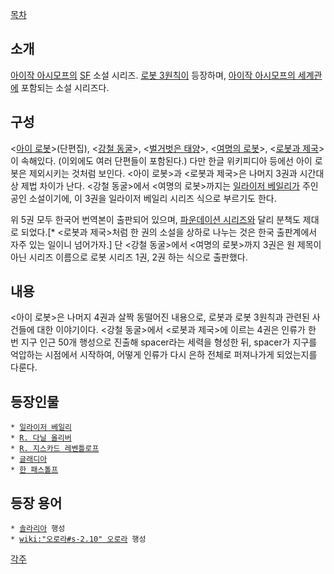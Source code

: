 [[목차]]

== 소개 ==
[[아이작 아시모프]]의 [[SF]] 소설 시리즈.
[[로봇 3원칙]]이 등장하며, [[아이작 아시모프의 세계관]]에 포함되는 소설 시리즈다.
== 구성 ==
<[[아이 로봇]]>(단편집), <[[강철 동굴]]>, <[[벌거벗은 태양]]>, <[[여명의 로봇]]>, <[[로봇과 제국]]>이 속해있다. (이외에도 여러 단편들이 포함된다.) 다만 한글 위키피디아 등에선 아이 로봇은 제외시키는 것처럼 보인다.
<아이 로봇>과 <로봇과 제국>은 나머지 3권과 시간대상 제법 차이가 난다. <강철 동굴>에서 <여명의 로봇>까지는 [[일라이저 베일리]]가 주인공인 소설이기에, 이 3권을 일라이저 베일리 시리즈 식으로 부르기도 한다.

위 5권 모두 한국어 번역본이 출판되어 있으며, [[파운데이션 시리즈]]와 달리 분책도 제대로 되었다.[* <로봇과 제국>처럼 한 권의 소설을 상하로 나누는 것은 한국 출판계에서 자주 있는 일이니 넘어가자.] 단 <강철 동굴>에서 <여명의 로봇>까지 3권은 원 제목이 아닌 시리즈 이름으로 로봇 시리즈 1권, 2권 하는 식으로 출판했다.
== 내용 ==
<아이 로봇>은 나머지 4권과 살짝 동떨어진 내용으로, 로봇과 로봇 3원칙과 관련된 사건들에 대한 이야기이다.
<강철 동굴>에서 <로봇과 제국>에 이르는 4권은 인류가 한 번 지구 인근 50개 행성으로 진출해 spacer라는 세력을 형성한 뒤, spacer가 지구를 억압하는 시점에서 시작하여, 어떻게 인류가 다시 은하 전체로 퍼져나가게 되었는지를 다룬다.
== 등장인물 ==
 * [[일라이저 베일리]]
 * [[R. 다닐 올리버]]
 * [[R. 지스카드 레벤틀로프]]
 * [[글래디아]]
 * [[한 패스톨프]]
== 등장 용어 ==
 * [[솔라리아]] 행성
 * [[wiki:"오로라#s-2.10" 오로라]] 행성

[[각주]]

